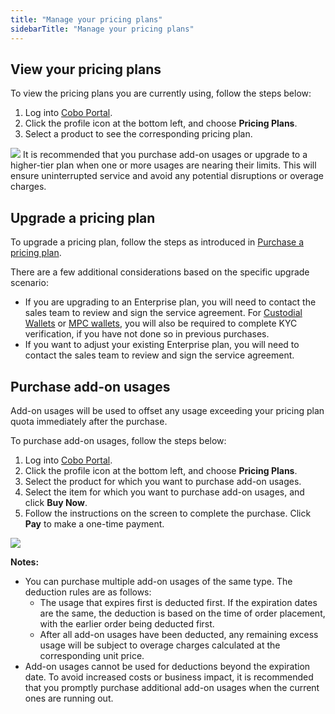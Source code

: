 ```yaml
---
title: "Manage your pricing plans"
sidebarTitle: "Manage your pricing plans"
---
```


## View your pricing plans

To view the pricing plans you are currently using, follow the steps below:

1. Log into [Cobo Portal](https://portal.cobo.com/login).
2. Click the profile icon at the bottom left, and choose **Pricing Plans**.
3. Select a product to see the corresponding pricing plan.
<img src="/images/bills-and-payments/view.png" className="screenshot_full_screen"/>
It is recommended that you purchase add-on usages or upgrade to a higher-tier plan when one or more usages are nearing their limits. This will ensure uninterrupted service and avoid any potential disruptions or overage charges.

## Upgrade a pricing plan
To upgrade a pricing plan, follow the steps as introduced in [Purchase a pricing plan](/en/portal/bills-and-payments/purchase-pricing-plan).

There are a few additional considerations based on the specific upgrade scenario:
- If you are upgrading to an Enterprise plan, you will need to contact the sales team to review and sign the service agreement. For [Custodial Wallets](/en/portal/custodial-wallets/introduction) or [MPC wallets](/en/portal/mpc-wallets/introduction), you will also be required to complete KYC verification, if you have not done so in previous purchases.
- If you want to adjust your existing Enterprise plan, you will need to contact the sales team to review and sign the service agreement.

## Purchase add-on usages
Add-on usages will be used to offset any usage exceeding your pricing plan quota immediately after the purchase.

To purchase add-on usages, follow the steps below:
1. Log into [Cobo Portal](https://portal.cobo.com/login).
2. Click the profile icon at the bottom left, and choose **Pricing Plans**.
3. Select the product for which you want to purchase add-on usages.
4. Select the item for which you want to purchase add-on usages, and click **Buy Now**.
5. Follow the instructions on the screen to complete the purchase. Click **Pay** to make a one-time payment.

<img src="/images/bills-and-payments/add-on.png" className="screenshot_full_screen"/>

**Notes:**
- You can purchase multiple add-on usages of the same type. The deduction rules are as follows:	
  - The usage that expires first is deducted first. If the expiration dates are the same, the deduction is based on the time of order placement, with the earlier order being deducted first.
  - After all add-on usages have been deducted, any remaining excess usage will be subject to overage charges calculated at the corresponding unit price.
- Add-on usages cannot be used for deductions beyond the expiration date. To avoid increased costs or business impact, it is recommended that you promptly purchase additional add-on usages when the current ones are running out.